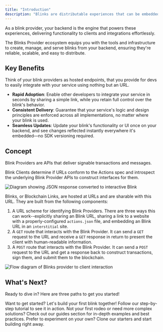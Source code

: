 ```yaml
---
title: "Introduction"
description: "Blinks are distributable experiences that can be embedded anywhere a link can exist. They represent a modern alternative to traditional SDKs, offering a streamlined, maintainable way to expose your services to the world."
---
```


As a blink provider, your backend is the engine that powers these experiences, delivering functionality to clients and integrations effortlessly.

The Blinks Provider ecosystem equips you with the tools and infrastructure to create, manage, and serve blinks from your backend, ensuring they're reliable, scalable, and easy to distribute.

## Key Benefits

Think of your blink providers as hosted endpoints, that you provide for devs to easily integrate with your service using nothing but an URL.

- **Rapid Adoption**: Enable other developers to integrate your service in seconds by sharing a simple link, while you retain full control over the blink's behavior.
- **Consistent Delivery**: Guarantee that your service's logic and design principles are enforced across all implementations, no matter where your blink is used.
- **Seamless Updates**: Update your blink's functionality or UI once on your backend, and see changes reflected instantly everywhere it's embedded—no SDK versioning required.

## Concept

Blink Providers are APIs that deliver signable transactions and messages.

Blink Clients determine if URLs conform to the Actions spec and introspect the underlying Blink Provider APIs to construct interfaces for them.

<img src="https://res.cloudinary.com/dnxjhra4h/image/upload/f_auto,q_auto/dialect-docs/json-to-blink.png" alt="Diagram showing JSON response converted to interactive Blink" />

Blinks, or Blockchain Links, are hosted at URLs and are sharable with this URL. They are built from the following components:

1. A URL scheme for identifying Blink Providers. There are three ways this can work--explicitly sharing an Blink URL, sharing a link to a website with a properly-configured `actions.json` file, and embedding an Blink URL in an `interstitial` site.
2. A `GET` route that interacts with the Blink Provider. It can send a `GET` request to the URL and receive a `GET` response in return to present the client with human-readable information.
3. A `POST` route that interacts with the Blink Provider. It can send a `POST` request to the URL and get a response back to construct transactions, sign them, and submit them to the blockchain.

<img src="https://res.cloudinary.com/dnxjhra4h/image/upload/f_auto,q_auto/dialect-docs/blinks-flow-diagram.png" alt="Flow diagram of Blinks provider to client interaction" />

## What's Next?

Ready to dive in? Here are three paths to get you started!

<CardGroup cols={1}>
  <Card
    title="Beginner"
    icon="graduation-cap"
    href="build-your-first-blink"
  >
    Want to get started? Let's build your first blink together! Follow our step-by-step tutorial to see it in action.
  </Card>
  <Card
    title="Advanced"
    icon="code"
    href="guides/index"
  >
    Not your first rodeo or need more complex solutions? Check out our guides section for in-depth examples and best practices.
  </Card>
  <Card
    title="Freestyler"
    icon="rocket"
    href="/blinks/blinks-starters/index"
  >
    Prefer to experiment on your own? Clone our starters and start building right away.
  </Card>
</CardGroup>